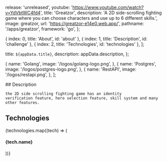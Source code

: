 
  release: 'unreleased',
  youtube: 'https://www.youtube.com/watch?v=YdVbtWC4fd4',
  title: 'Greatzor',
  description: 'A 2D side-scrolling fighting game where you can choose characters and use up to 6 different skills.',
  image: greatzor,
  url: 'https://greatzor-e14e0.web.app/',
  pathname: '/apps/greatzor',
  framework: 'go',
};

  { index: 0, title: 'About', id: 'about' },
  { index: 1, title: 'Description', id: 'challenge' },
  { index: 2, title: 'Technologies', id: 'technologies' },
];

  title: `${appData.title}`,
  description: appData.description,
};

  {
    name: 'Golang',
    image: '/logos/golang-logo.png',
  },
  {
    name: 'Postgres',
    image: '/logos/postgres-logo.png',
  },
  {
    name: 'RestAPI',
    image: '/logos/restapi.png',
  },
];

<Container>

<Border className="my-8" />

  <Section id="challenge">
    ## Description

    the 2D side scrolling fighting game has an identity
    verification feature, hero selection feature, skill system and many other features.

  </Section>

<Border className="my-8" />

<Section id="technologies">

## Technologies

<FadeInStagger className="flex gap-4 mt-6 flex-wrap" faster once>
  {technologies.map((tech) => (
    <FadeIn key={tech.name}>
      <div className="mt-auto">
        <Image
          src={tech.image}
          className="object-contain rounded-md m-auto"
          alt=""
          height={64}
          width={64}
          style={{
            width: 64,
            height: 64,
          }}
        />
        <h4 className="text-sm font-semibold tracking-tight text-[#525df3] text-center bg-white rounded-full w-min px-2 m-2 mx-auto">{tech.name}</h4>
      </div>
    </FadeIn>
  ))}
</FadeInStagger>

</Section>

</Container>

